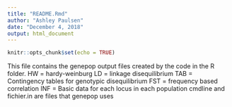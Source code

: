```yaml
---
title: "README.Rmd"
author: "Ashley Paulsen"
date: "December 4, 2018"
output: html_document
---
```


```r
knitr::opts_chunk$set(echo = TRUE)
```

This file contains the genepop output files created by the code in the R folder.
HW = hardy-weinburg
LD = linkage disequilibrium
TAB = Contingency tables for genotypic disequilibrium
FST = frequency based correlation
INF = Basic data for each locus in each population
cmdline and fichier.in are files that genepop uses
